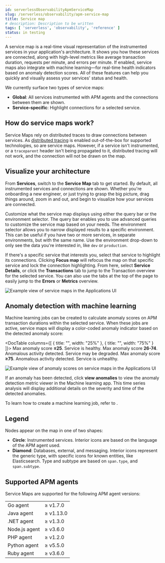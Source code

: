 ```yaml
---
id: serverlessObservabilityApmServiceMap
slug: /serverless/observability/apm-service-map
title: Service map
# description: Description to be written
tags: [ 'serverless', 'observability', 'reference' ]
status: in testing
---
```



A service map is a real-time visual representation of the instrumented services in your application's architecture.
It shows you how these services are connected, along with high-level metrics like average transaction duration,
requests per minute, and errors per minute.
If enabled, service maps also integrate with machine learning&mdash;for real-time health indicators based on anomaly detection scores.
All of these features can help you quickly and visually assess your services' status and health.

We currently surface two types of service maps:

* **Global**: All services instrumented with APM agents and the connections between them are shown.
* **Service-specific**: Highlight connections for a selected service.

## How do service maps work?

Service Maps rely on distributed traces to draw connections between services.
As [distributed tracing](((apm-guide-ref))/apm-distributed-tracing.html) is enabled out-of-the-box for supported technologies, so are service maps.
However, if a service isn't instrumented,
or a `traceparent` header isn't being propagated to it,
distributed tracing will not work, and the connection will not be drawn on the map.

## Visualize your architecture

From **Services**, switch to the **Service Map** tab to get started.
By default, all instrumented services and connections are shown.
Whether you're onboarding a new engineer, or just trying to grasp the big picture,
drag things around, zoom in and out, and begin to visualize how your services are connected.

Customize what the service map displays using either the query bar or the environment selector.
The query bar enables you to use <DocLink id="serverlessObservabilityApmQueryYourData">advanced queries</DocLink> to customize the service map based on your needs.
The environment selector allows you to narrow displayed results to a specific environment.
This can be useful if you have two or more services, in separate environments, but with the same name.
Use the environment drop-down to only see the data you're interested in, like `dev` or `production`.

If there's a specific service that interests you, select that service to highlight its connections.
Clicking **Focus map** will refocus the map on that specific service and lock the connection highlighting.
From here, select **Service Details**, or click the **Transactions** tab to jump to the Transaction overview
for the selected service.
You can also use the tabs at the top of the page to easily jump to the **Errors** or **Metrics** overview.

![Example view of service maps in the Applications UI](images/service-maps/service-maps-java.png)

## Anomaly detection with machine learning

Machine learning jobs can be created to calculate anomaly scores on APM transaction durations within the selected service.
When these jobs are active, service maps will display a color-coded anomaly indicator based on the detected anomaly score:

<DocTable columns={[
  { title: "", width: "25%" },
  { title: "", width: "75%" }
]}>
  <DocRow>
    <DocCell>
      <DocImage flatImage alt="APM green service" url="images/service-maps/green-service.png" />
    </DocCell>
    <DocCell>
      Max anomaly score **≤25**. Service is healthy.
    </DocCell>
  </DocRow>
  <DocRow>
    <DocCell>
      <DocImage flatImage alt="APM yellow service" url="images/service-maps/yellow-service.png" />
    </DocCell>
    <DocCell>
      Max anomaly score **26-74**. Anomalous activity detected. Service may be degraded.
    </DocCell>
  </DocRow>
  <DocRow>
    <DocCell>
      <DocImage flatImage alt="APM red service" url="images/service-maps/red-service.png" />
    </DocCell>
    <DocCell>
      Max anomaly score **≥75**. Anomalous activity detected. Service is unhealthy.
    </DocCell>
  </DocRow>
</DocTable>

![Example view of anomaly scores on service maps in the Applications UI](images/service-maps/service-map-anomaly.png)

If an anomaly has been detected, click **view anomalies** to view the anomaly detection metric viewer in the Machine learning app.
This time series analysis will display additional details on the severity and time of the detected anomalies.

To learn how to create a machine learning job, refer to <DocLink id="serverlessObservabilityApmIntegrateWithMachineLearning" />.

## Legend

Nodes appear on the map in one of two shapes:

* **Circle**: Instrumented services. Interior icons are based on the language of the APM agent used.
* **Diamond**: Databases, external, and messaging. Interior icons represent the generic type,
    with specific icons for known entities, like Elasticsearch.
    Type and subtype are based on `span.type`, and `span.subtype`.

## Supported APM agents

Service Maps are supported for the following APM agent versions:

|  |  |
|---|---|
| Go agent | ≥ v1.7.0 |
| Java agent | ≥ v1.13.0 |
| .NET agent | ≥ v1.3.0 |
| Node.js agent | ≥ v3.6.0 |
| PHP agent | ≥ v1.2.0 |
| Python agent | ≥ v5.5.0 |
| Ruby agent | ≥ v3.6.0 |


<Feedback slug="/serverless/observability/apm-service-map" />
